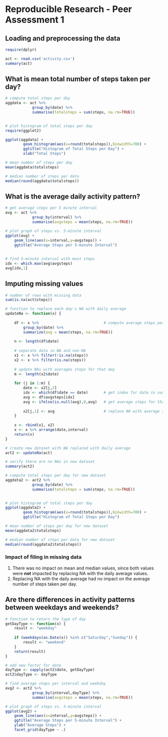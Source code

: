 # Reproducible Research - Peer Assessment 1


## Loading and preprocessing the data
```r
require(dplyr)

act <- read.csv('activity.csv')
summary(act)


```


## What is mean total number of steps taken per day?
```r
# compute total steps per day
aggdata <- act %>% 
            group_by(date) %>% 
            summarise(totalsteps = sum(steps, na.rm=TRUE))
 

# plot histogram of total steps per day
require(ggplot2)

ggplot(aggdata) + 
        geom_histogram(aes(x=round(totalsteps)),binwidth=700) +
        ggtitle("Histogram of Total Steps per Day") +
        xlab("Total Steps")

# mean number of steps per day
mean(aggdata$totalsteps)

# median number of steps per data
median(round(aggdata$totalsteps))
```


## What is the average daily activity pattern?

```r

# get average steps per 5 minute interval
avg <- act %>% 
            group_by(interval) %>% 
            summarise(avgsteps = mean(steps, na.rm=TRUE))

# plot graph of steps vs. 5-minute interval
ggplot(avg) + 
    geom_line(aes(x=interval,y=avgsteps)) +
    ggtitle("Average Steps per 5-minute Interval")
    
 
# find 5-minute interval with most steps
idx <- which.max(avg$avgsteps)
avg[idx,1]

```



## Imputing missing values

```r
# number of rows with missing data
sum(is.na(act$steps))

# function to replace each day's NA with daily average
updateNa <- function(x) {
    
    df <- x %>%                             # compute average steps per day
        group_by(date) %>% 
        summarize(avg = mean(steps, na.rm=TRUE))
    
    n <- length(df$date)
    
    # separate data in NA and non-NA
    x1 <- x %>% filter(!is.na(steps))
    x2 <- x %>% filter(is.na(steps))
    
    # update NAs with averages steps for that day
    m <- length(x2$date)
 
    for (j in 1:m) {
        date <- x2[j,2]
        idx <- which(df$date == date)       # get index for date in summary dataframe
        avg <- df$avgsteps[idx]
        avg <- ifelse(is.null(avg),0,avg)   # get average steps for that date
        
        x2[j,1] <- avg                      # replace NA with average steps for that day
    }
    
    x <- rbind(x1, x2)
    x <- x %>% arrange(date,interval)
    return(x)
}

# create new dataset with NA replaced with daily average
act2 <- updateNa(act)

# verify there are no NAs in new dataset
summary(act2)

# compute total steps per day for new dataset
aggdata2 <- act2 %>% 
            group_by(date) %>% 
            summarise(totalsteps = sum(steps, na.rm=TRUE))
 

# plot histogram of total steps per day
ggplot(aggdata2) + 
        geom_histogram(aes(x=round(totalsteps)),binwidth=700) +
        ggtitle("Histogram of Total Steps per Day")

# mean number of steps per day for new dataset
mean(aggdata2$totalsteps)

# median number of steps per data for new dataset
median(round(aggdata2$totalsteps))

```
### Impact of filing in missing data
1. There was no impact on mean and median values, since both values were **not** impacted by replacing NA with the daily average values.
2. Replacing NA with the daily average had no impact on the average number of steps taken per day.

## Are there differences in activity patterns between weekdays and weekends?

```r

# function to return the type of day
getDayType <- function(x) {
    result <- "weekday"
    
    if (weekdays(as.Date(x)) %in% c("Saturday","Sunday")) {
        result <- "weekend"
    }
    return(result)
}

# add new factor for date    
dayType <- sapply(act2$date, getDayType)
act2$dayType <- dayType

# find average steps per interval and weekday
avg2 <- act2 %>% 
            group_by(interval,dayType) %>% 
            summarise(avgsteps = mean(steps, na.rm=TRUE))

# plot graph of steps vs. 5-minute interval
ggplot(avg2) + 
    geom_line(aes(x=interval,y=avgsteps)) +
    ggtitle("Average Steps per 5-minute Interval") +
    ylab("Average Steps") +
    facet_grid(dayType ~ .) 
    
    
```

